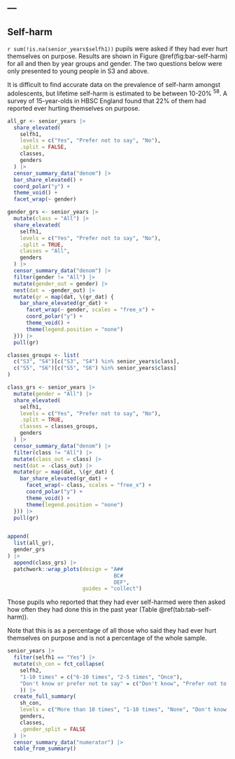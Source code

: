 ---
---

## Self-harm

`r sum(!is.na(senior_years$selfh1))` pupils were asked if they had ever hurt themselves on purpose.
Results are shown in Figure \@ref(fig:bar-self-harm) for all and then by year groups and gender. The two questions below were only presented to young people in S3 and above.

It is difficult to find accurate data on the prevalence of self-harm amongst adolescents, but lifetime self-harm is estimated to be between 10-20% ^58^. A survey of 15-year-olds in HBSC England found that 22% of them had reported ever hurting themselves on purpose.


```r

all_gr <- senior_years |>
  share_elevated(
    selfh1,
    levels = c("Yes", "Prefer not to say", "No"),
    .split = FALSE,
    classes,
    genders
  ) |>
  censor_summary_data("denom") |>
  bar_share_elevated() +
  coord_polar("y") +
  theme_void() +
  facet_wrap(~ gender)

gender_grs <- senior_years |>
  mutate(class = "All") |>
  share_elevated(
    selfh1,
    levels = c("Yes", "Prefer not to say", "No"),
    .split = TRUE,
    classes = "All",
    genders
  ) |>
  censor_summary_data("denom") |>
  filter(gender != "All") |>
  mutate(gender_out = gender) |>
  nest(dat = -gender_out) |>
  mutate(gr = map(dat, \(gr_dat) {
    bar_share_elevated(gr_dat) +
      facet_wrap(~ gender, scales = "free_x") +
      coord_polar("y") +
      theme_void() +
      theme(legend.position = "none")
  })) |>
  pull(gr)

classes_groups <- list(
  c("S3", "S4")[c("S3", "S4") %in% senior_years$class],
  c("S5", "S6")[c("S5", "S6") %in% senior_years$class]
)

class_grs <- senior_years |>
  mutate(gender = "All") |>
  share_elevated(
    selfh1,
    levels = c("Yes", "Prefer not to say", "No"),
    .split = TRUE,
    classes = classes_groups,
    genders
  ) |>
  censor_summary_data("denom") |>
  filter(class != "All") |>
  mutate(class_out = class) |>
  nest(dat = -class_out) |>
  mutate(gr = map(dat, \(gr_dat) {
    bar_share_elevated(gr_dat) +
      facet_wrap(~ class, scales = "free_x") +
      coord_polar("y") +
      theme_void() +
      theme(legend.position = "none")
  })) |>
  pull(gr)


append(
  list(all_gr),
  gender_grs
) |>
  append(class_grs) |>
  patchwork::wrap_plots(design = "A##
                                  BC#
                                  DEF",
                        guides = "collect")

```


Those pupils who reported that they had ever self-harmed were then asked how often they had done this in the past year (Table \@ref(tab:tab-self-harm)).

Note that this is as a percentage of all those who said they had ever hurt themselves on purpose and is not a percentage of the whole sample.


```r
senior_years |>
  filter(selfh1 == "Yes") |>
  mutate(sh_con = fct_collapse(
    selfh2,
    "1-10 times" = c("6-10 times", "2-5 times", "Once"),
    "Don't know or prefer not to say" = c("Don't know", "Prefer not to say")
    )) |>
  create_full_summary(
    sh_con,
    levels = c("More than 10 times", "1-10 times", "None", "Don't know or prefer not to say"),
    genders,
    classes,
    .gender_split = FALSE
  ) |>
  censor_summary_data("numerator") |>
  table_from_summary()
```

\newpage
